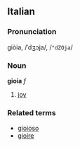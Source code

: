 ==Italian==
===Pronunciation===
giòia, /ˈdʒɔja/, /<tt>"dZOja</tt>/
===Noun===
'''gioia''' ''f''

# [[joy]]

===Related terms===
*[[gioioso]]
*[[gioire]]